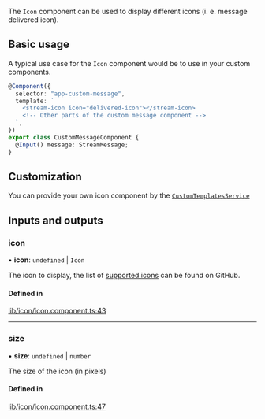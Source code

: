The `Icon` component can be used to display different icons (i. e. message delivered icon).

## Basic usage

A typical use case for the `Icon` component would be to use in your custom components.

```typescript
@Component({
  selector: "app-custom-message",
  template: `
    <stream-icon icon="delivered-icon"></stream-icon>
    <!-- Other parts of the custom message component -->
  `,
})
export class CustomMessageComponent {
  @Input() message: StreamMessage;
}
```

## Customization

You can provide your own icon component by the [`CustomTemplatesService`](../services/CustomTemplatesService.mdx)

[//]: # "Start of generated content"
## Inputs and outputs 


### icon

• **icon**: `undefined` \| `Icon`

The icon to display, the list of [supported icons](https://github.com/GetStream/stream-chat-angular/tree/master/projects/stream-chat-angular/src/lib/icon/icon.component.ts) can be found on GitHub.

#### Defined in

[lib/icon/icon.component.ts:43](https://github.com/GetStream/stream-chat-angular/blob/6b71266/projects/stream-chat-angular/src/lib/icon/icon.component.ts#L43)

___

### size

• **size**: `undefined` \| `number`

The size of the icon (in pixels)

#### Defined in

[lib/icon/icon.component.ts:47](https://github.com/GetStream/stream-chat-angular/blob/6b71266/projects/stream-chat-angular/src/lib/icon/icon.component.ts#L47)

[//]: # "End of generated content"
